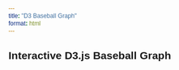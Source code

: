 ```yaml
---
title: "D3 Baseball Graph"
format: html
---
```


<style>
  * {
    font-family: sans-serif;
  }

  .bar {
    fill: steelblue;
    transition: fill 0.3s;
  }

  .bar:hover {
    fill: orange;
  }

  .axis text {
    font-size: 12px;
  }
</style>

## Interactive D3.js Baseball Graph

<div id="plot"></div>

<script src="https://cdn.jsdelivr.net/npm/d3@7"></script>
<script src="scripts/myscript.js"></script>
